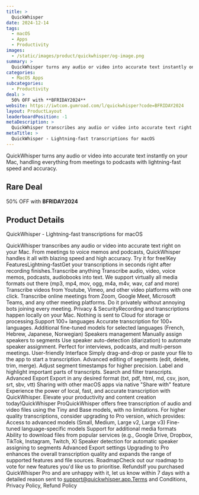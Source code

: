 ```yaml
---
title: >
  QuickWhisper
date: 2024-12-14
tags:
  - macOS
  - Apps
  - Productivity
images:
  - /static/images/product/quickwhisper/og-image.png
summary: >
  QuickWhisper turns any audio or video into accurate text instantly on your Mac, handling everything from meetings to podcasts with lightning-fast speed and accuracy.
categories:
  - MacOS Apps
subcategories:
  - Productivity
deal: >
  50% OFF with **BFRIDAY2024**
website: https://iwtcom.gumroad.com/l/quickwhisper?code=BFRIDAY2024
layout: ProductLayout
leaderboardPosition: -1
metaDescription: >
  QuickWhisper transcribes any audio or video into accurate text right on your Mac. From meetings to voice memos and podcasts, QuickWhisper handles it all with blazing speed and high accuracy. Try it for free!Key FeaturesLightning-fastGet your transcriptions in seconds right after recording finishes.Transcribe anything Transcribe audio, video, voice memos, podcasts, audiobooks into text. We support virtually all media formats out there (mp3, mp4, mov, ogg, m4a, m4v, wav, caf and more) Transcribe videos from Youtube, Vimeo, and other video platforms with one click. Transcribe online meetings from Zoom, Google Meet, Microsoft Teams, and any other meeting platforms. Do it privately without annoying bots joining every meeting. Privacy &amp; SecurityRecording and transcriptions happen locally on your Mac. Nothing is sent to Cloud for storage or processing.Support 100+ languages Accurate transcription for 100+ languages. Additional fine-tuned models for selected languages (French, Hebrew, Japanese, Norwegian) Speakers management Manually assign speakers to segments Use speaker auto-detection (diarization) to automate speaker assignment. Perfect for interviews, podcasts, and multi-person meetings. User-friendly Interface Simply drag-and-drop or paste your file to the app to start a transcription. Advanced editing of segments (edit, delete, trim, merge). Adjust segment timestamps for higher precision. Label and highlight important parts of transcripts. Search and filter transcripts. Advanced Export Export in any desired format (txt, pdf, html, md, csv, json, srt, sbv, vtt) Sharing with other macOS apps via native "Share with" feature Experience the power of local, fast, and accurate transcription with QuickWhisper. Elevate your productivity and content creation today!QuickWhisper ProQuickWhisper offers free transcription of audio and video files using the Tiny and Base models, with no limitations. For higher quality transcriptions, consider upgrading to Pro version, which provides: Access to advanced models (Small, Medium, Large v2, Large v3) Fine-tuned language-specific models Support for additional media formats Ability to download files from popular services (e.g., Google Drive, Dropbox, TikTok, Instagram, Twitch, X) Speaker detection for automatic speaker assigning to segments Advanced Export settings Upgrading to Pro enhances the overall transcription quality and expands the range of supported features and file sources. RoadmapCheck out our roadmap to vote for new features you'd like us to prioritise. RefundsIf you purchased QuickWhisper Pro and are unhappy with it, let us know within 7 days with a detailed reason sent to support@quickwhisper.app.Terms and Conditions, Privacy Policy, Refund Policy
metaTitle: >
  QuickWhisper - Lightning-fast transcriptions for macOS
---
```

QuickWhisper turns any audio or video into accurate text instantly on your Mac, handling everything from meetings to podcasts with lightning-fast speed and accuracy.

## Rare Deal

50% OFF with **BFRIDAY2024**

## Product Details

QuickWhisper - Lightning-fast transcriptions for macOS

QuickWhisper transcribes any audio or video into accurate text right on your Mac. From meetings to voice memos and podcasts, QuickWhisper handles it all with blazing speed and high accuracy. Try it for free!Key FeaturesLightning-fastGet your transcriptions in seconds right after recording finishes.Transcribe anything Transcribe audio, video, voice memos, podcasts, audiobooks into text. We support virtually all media formats out there (mp3, mp4, mov, ogg, m4a, m4v, wav, caf and more) Transcribe videos from Youtube, Vimeo, and other video platforms with one click. Transcribe online meetings from Zoom, Google Meet, Microsoft Teams, and any other meeting platforms. Do it privately without annoying bots joining every meeting. Privacy &amp; SecurityRecording and transcriptions happen locally on your Mac. Nothing is sent to Cloud for storage or processing.Support 100+ languages Accurate transcription for 100+ languages. Additional fine-tuned models for selected languages (French, Hebrew, Japanese, Norwegian) Speakers management Manually assign speakers to segments Use speaker auto-detection (diarization) to automate speaker assignment. Perfect for interviews, podcasts, and multi-person meetings. User-friendly Interface Simply drag-and-drop or paste your file to the app to start a transcription. Advanced editing of segments (edit, delete, trim, merge). Adjust segment timestamps for higher precision. Label and highlight important parts of transcripts. Search and filter transcripts. Advanced Export Export in any desired format (txt, pdf, html, md, csv, json, srt, sbv, vtt) Sharing with other macOS apps via native "Share with" feature Experience the power of local, fast, and accurate transcription with QuickWhisper. Elevate your productivity and content creation today!QuickWhisper ProQuickWhisper offers free transcription of audio and video files using the Tiny and Base models, with no limitations. For higher quality transcriptions, consider upgrading to Pro version, which provides: Access to advanced models (Small, Medium, Large v2, Large v3) Fine-tuned language-specific models Support for additional media formats Ability to download files from popular services (e.g., Google Drive, Dropbox, TikTok, Instagram, Twitch, X) Speaker detection for automatic speaker assigning to segments Advanced Export settings Upgrading to Pro enhances the overall transcription quality and expands the range of supported features and file sources. RoadmapCheck out our roadmap to vote for new features you'd like us to prioritise. RefundsIf you purchased QuickWhisper Pro and are unhappy with it, let us know within 7 days with a detailed reason sent to support@quickwhisper.app.Terms and Conditions, Privacy Policy, Refund Policy
